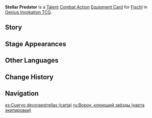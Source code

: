 {{About|the [[Genius Invokation TCG]] Equipment Card|[[Fischl]]'s 1st Ascension Passive|Stellar Predator}}
{{Genius Invokation TCG Infobox
|title     = Stellar Predator
|id        = 214011
|image     = Stellar Predator Equipment Card.png
|type      = Equipment Card
|group     = Talent
|character = Fischl
|skill     = Nightrider
|effect    = '''Combat Action''': When your active character is '''Fischl''', equip this card.<br />After Fischl equips this card, immediately use '''[[Nightrider (Character Card Talent)|Nightrider]]''' once.<br />When your Fischl, who has this card equipped, creates an '''Oz''', and after Fischl uses a '''Normal Attack''': Deal 2 {{Color|Electro DMG}}. (Consumes Usage(s))
|matching  = 3
|element   = Electro
|source1   = Achieve victory within 6 Rounds in [[Genius Invokation TCG/Stage/Fischl/Friendly Fracas|Friendly Fracas (Fischl)]]
|source2   = Win with less than 2 characters defeated in [[Genius Invokation TCG/Stage/Fischl/Friendly Fracas|Friendly Fracas (Fischl)]]
}}
'''Stellar Predator''' is a [[Talent Card|Talent]] [[Talent Combat Action Card|Combat Action]] [[Equipment Card]] for [[Fischl (Character Card)|Fischl]] in [[Genius Invokation TCG]].

==Story==
{{Description|"The instant in which Ozvaldo Hrafnavins shows his great might."|title=Fischl: Stellar Predator}}

==Stage Appearances==
{{Genius Invokation TCG Stage Appearances}}

==Other Languages==
{{Transclude|Stellar Predator|Other Languages}}

==Change History==
{{Change History|3.3}}

==Navigation==
{{Genius Invokation TCG Navbox|Equipment Card}}

[[es:Cuervo devoraestrellas (carta)]]
[[ru:Ворон, клюющий звёзды (карта экипировки)]]